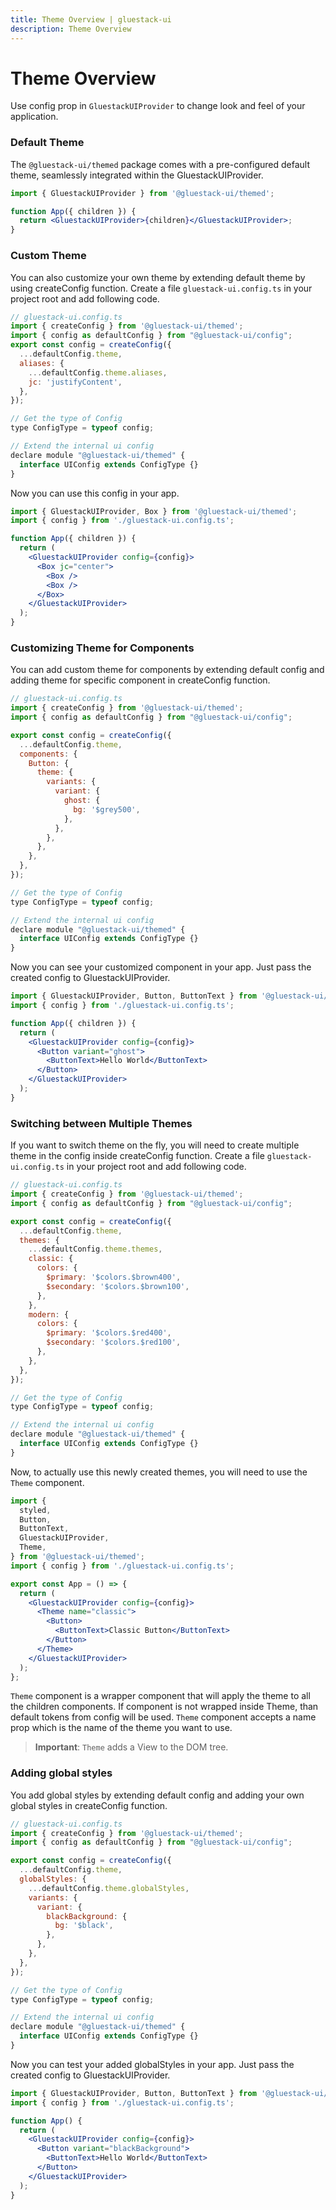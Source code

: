 ```yaml
---
title: Theme Overview | gluestack-ui
description: Theme Overview
---
```



<Meta title="Configuration Theme/Overview" />

# Theme Overview

Use config prop in `GluestackUIProvider` to change look and feel of your application.

### Default Theme

The `@gluestack-ui/themed` package comes with a pre-configured default theme, seamlessly integrated within the GluestackUIProvider.

```jsx
import { GluestackUIProvider } from '@gluestack-ui/themed';

function App({ children }) {
  return <GluestackUIProvider>{children}</GluestackUIProvider>;
}
```

### Custom Theme

You can also customize your own theme by extending default theme by using createConfig function. Create a file `gluestack-ui.config.ts` in your project root and add following code.

```jsx
// gluestack-ui.config.ts
import { createConfig } from '@gluestack-ui/themed';
import { config as defaultConfig } from "@gluestack-ui/config";
export const config = createConfig({
  ...defaultConfig.theme,
  aliases: {
    ...defaultConfig.theme.aliases,
    jc: 'justifyContent',
  },
});

// Get the type of Config
type ConfigType = typeof config;

// Extend the internal ui config
declare module "@gluestack-ui/themed" {
  interface UIConfig extends ConfigType {}
}

```

Now you can use this config in your app.

```jsx
import { GluestackUIProvider, Box } from '@gluestack-ui/themed';
import { config } from './gluestack-ui.config.ts';

function App({ children }) {
  return (
    <GluestackUIProvider config={config}>
      <Box jc="center">
        <Box />
        <Box />
      </Box>
    </GluestackUIProvider>
  );
}
```

### Customizing Theme for Components

You can add custom theme for components by extending default config and adding theme for specific component in createConfig function.

```jsx
// gluestack-ui.config.ts
import { createConfig } from '@gluestack-ui/themed';
import { config as defaultConfig } from "@gluestack-ui/config";

export const config = createConfig({
  ...defaultConfig.theme,
  components: {
    Button: {
      theme: {
        variants: {
          variant: {
            ghost: {
              bg: '$grey500',
            },
          },
        },
      },
    },
  },
});

// Get the type of Config
type ConfigType = typeof config;

// Extend the internal ui config
declare module "@gluestack-ui/themed" {
  interface UIConfig extends ConfigType {}
}

```

Now you can see your customized component in your app. Just pass the created config to GluestackUIProvider.

```jsx
import { GluestackUIProvider, Button, ButtonText } from '@gluestack-ui/themed';
import { config } from './gluestack-ui.config.ts';

function App({ children }) {
  return (
    <GluestackUIProvider config={config}>
      <Button variant="ghost">
        <ButtonText>Hello World</ButtonText>
      </Button>
    </GluestackUIProvider>
  );
}
```

### Switching between Multiple Themes

If you want to switch theme on the fly, you will need to create multiple theme in the config inside createConfig function. Create a file `gluestack-ui.config.ts` in your project root and add following code.

```jsx
// gluestack-ui.config.ts
import { createConfig } from '@gluestack-ui/themed';
import { config as defaultConfig } from "@gluestack-ui/config";

export const config = createConfig({
  ...defaultConfig.theme,
  themes: {
    ...defaultConfig.theme.themes,
    classic: {
      colors: {
        $primary: '$colors.$brown400',
        $secondary: '$colors.$brown100',
      },
    },
    modern: {
      colors: {
        $primary: '$colors.$red400',
        $secondary: '$colors.$red100',
      },
    },
  },
});

// Get the type of Config
type ConfigType = typeof config;

// Extend the internal ui config
declare module "@gluestack-ui/themed" {
  interface UIConfig extends ConfigType {}
}

```

Now, to actually use this newly created themes, you will need to use the `Theme` component.

```jsx
import {
  styled,
  Button,
  ButtonText,
  GluestackUIProvider,
  Theme,
} from '@gluestack-ui/themed';
import { config } from './gluestack-ui.config.ts';

export const App = () => {
  return (
    <GluestackUIProvider config={config}>
      <Theme name="classic">
        <Button>
          <ButtonText>Classic Button</ButtonText>
        </Button>
      </Theme>
    </GluestackUIProvider>
  );
};
```

`Theme` component is a wrapper component that will apply the theme to all the children components. If component is not wrapped inside Theme, than default tokens from config will be used. `Theme` component accepts a name prop which is the name of the theme you want to use.

> **Important**: `Theme` adds a View to the DOM tree.

### Adding global styles

You add global styles by extending default config and adding your own global styles in createConfig function.

```jsx
// gluestack-ui.config.ts
import { createConfig } from '@gluestack-ui/themed';
import { config as defaultConfig } from "@gluestack-ui/config";

export const config = createConfig({
  ...defaultConfig.theme,
  globalStyles: {
    ...defaultConfig.theme.globalStyles,
    variants: {
      variant: {
        blackBackground: {
          bg: '$black',
        },
      },
    },
  },
});

// Get the type of Config
type ConfigType = typeof config;

// Extend the internal ui config
declare module "@gluestack-ui/themed" {
  interface UIConfig extends ConfigType {}
}
```

Now you can test your added globalStyles in your app. Just pass the created config to GluestackUIProvider.

```jsx
import { GluestackUIProvider, Button, ButtonText } from '@gluestack-ui/themed';
import { config } from './gluestack-ui.config.ts';

function App() {
  return (
    <GluestackUIProvider config={config}>
      <Button variant="blackBackground">
        <ButtonText>Hello World</ButtonText>
      </Button>
    </GluestackUIProvider>
  );
}
```
